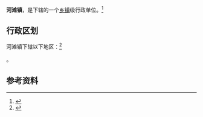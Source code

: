 {{中国乡级行政区|62/29/26/102/000}}

'''河滩镇'''，是{{PRC admin/fullname|62/29/26/102/000|3}}下辖的一个[[乡镇|乡镇]]级行政单位。<ref>{{PRC admin/ref sgc|{{PRC admin/parent|62/29/26/102/000}}}}</ref>

== 行政区划 ==

河滩镇下辖以下地区：<ref>{{PRC admin/ref sgc|62/29/26/102/000}}</ref>

{{PRC admin/children|62/29/26/102/000}}。

== 参考资料 ==

{{reflist}}

{{行政区划小作品}}
{{PRC admin/navcat|62/29/26/102/000}}